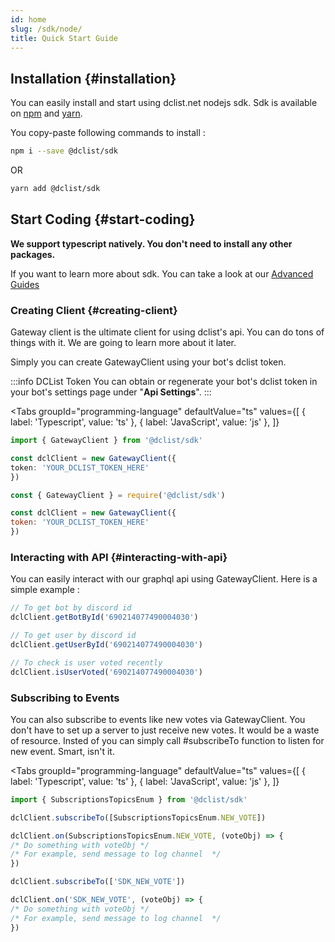 ```yaml
---
id: home
slug: /sdk/node/
title: Quick Start Guide
---
```


## Installation {#installation}

You can easily install and start using dclist.net nodejs sdk. Sdk is available on [npm](https://www.npmjs.com/) and [yarn](https://classic.yarnpkg.com).

You copy-paste following commands to install :


```bash
npm i --save @dclist/sdk
```

OR

```bash
yarn add @dclist/sdk
```

## Start Coding {#start-coding}

**We support typescript natively. You don't need to install any other packages.**

If you want to learn more about sdk. You can take a look at our [Advanced Guides](sdk/node/advanced)

### Creating Client {#creating-client}

Gateway client is the ultimate client for using dclist's api. You can do tons of things with it. We are going to learn more about it later.

Simply you can create GatewayClient using your bot's dclist token.

:::info DCList Token
You can obtain or regenerate your bot's dclist token in your bot's settings page under "**Api Settings**".
:::

<Tabs
groupId="programming-language"
defaultValue="ts"
values={[
{ label: 'Typescript', value: 'ts' },
{ label: 'JavaScript', value: 'js' },
]}
>
<TabItem value="ts">

```ts
import { GatewayClient } from '@dclist/sdk'

const dclClient = new GatewayClient({
token: 'YOUR_DCLIST_TOKEN_HERE'
})
```

</TabItem>
<TabItem value="js">

```js
const { GatewayClient } = require('@dclist/sdk')

const dclClient = new GatewayClient({
token: 'YOUR_DCLIST_TOKEN_HERE'
})
```

</TabItem>
</Tabs>

### Interacting with API {#interacting-with-api}

You can easily interact with our graphql api using GatewayClient. Here is a simple example :

```ts
// To get bot by discord id
dclClient.getBotById('690214077490004030')

// To get user by discord id
dclClient.getUserById('690214077490004030')

// To check is user voted recently
dclClient.isUserVoted('690214077490004030')
```

### Subscribing to Events

You can also subscribe to events like new votes via GatewayClient. You don't have to set up a server to just receive new votes. It would be a waste of resource. Insted of you can simply call #subscribeTo function to listen for new event. Smart, isn't it.

<Tabs
groupId="programming-language"
defaultValue="ts"
values={[
{ label: 'Typescript', value: 'ts' },
{ label: 'JavaScript', value: 'js' },
]}
>
<TabItem value="ts">

```ts
import { SubscriptionsTopicsEnum } from '@dclist/sdk'

dclClient.subscribeTo([SubscriptionsTopicsEnum.NEW_VOTE])

dclClient.on(SubscriptionsTopicsEnum.NEW_VOTE, (voteObj) => {
/* Do something with voteObj */
/* For example, send message to log channel  */
})
```

</TabItem>
<TabItem value="js">

```js
dclClient.subscribeTo(['SDK_NEW_VOTE'])

dclClient.on('SDK_NEW_VOTE', (voteObj) => {
/* Do something with voteObj */
/* For example, send message to log channel  */
})
```

</TabItem>
</Tabs>

